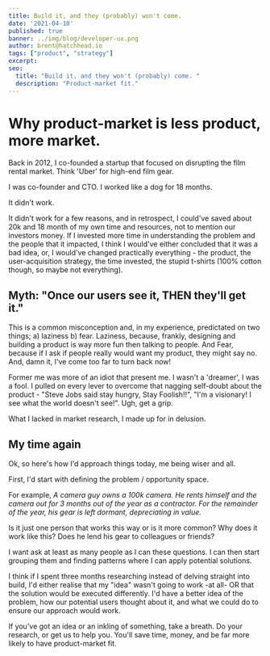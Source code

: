 ```yaml
---
title: Build it, and they (probably) won't come.
date: '2021-04-10'
published: true
banner: ../img/blog/developer-ux.png
author: brent@hatchhead.io
tags: ["product", "strategy"]
excerpt:  
seo:
  title: "Build it, and they won't (probably) come. "
  description: "Product-market fit."
---
```



# Why product-market is less product, more market.

Back in 2012, I co-founded a startup that focused on disrupting the film rental market. Think 'Uber' for high-end film gear.

I was co-founder and CTO. I worked like a dog for 18 months. 

It didn't work. 

It didn't work for a few reasons, and in retrospect, I could've saved about 20k and 18 month of my own time and resources, not to mention our investors money. If I invested more time in understanding the problem and the people that it impacted, I think I would've either concluded that it was a bad idea, or, I would've changed practically everything - the product, the user-acquisition strategy, the time invested, the stupid t-shirts (100% cotton though, so maybe not everything).

## Myth: "Once our users see it, THEN they'll get it." 

This is a common misconception and, in my experience, predictated on two things; a) laziness b) fear. 
Laziness, because, frankly, designing and building a product is way more fun then talking to people. And Fear, because if I ask if people really would want my product, they might say no. And, damn it, I've come too far to turn back now! 

Former me was more of an idiot that present me. I wasn't a 'dreamer', I was a fool. I pulled on every lever to overcome that nagging self-doubt about the product - "Steve Jobs said stay hungry, Stay Foolish!!", "I'm a visionary! I see what the world doesn't see!". Ugh, get a grip. 

What I lacked in market research, I made up for in delusion. 

## My time again 

Ok, so here's how I'd approach things today, me being wiser and all. 

First, I'd start with defining the problem / opportunity space.

For example,  *A camera guy owns a 100k camera. He rents himself and the camera out for 3 months out of the year as a contractor. For the remainder of the year, his gear is left dormant, depreciating in value.* 

Is it just one person that works this way or is it more common? Why does it work like this? Does he lend his gear to colleagues or friends? 

I want ask at least as many people as I can these questions. I can then start grouping them and finding patterns where I can apply potential solutions.

I think if I spent three months researching instead of delving straight into build, I'd either realise that my "idea" wasn't going to work -at all- OR that the solution would be executed differently. I'd have a better idea of the problem, how our potential users thought about it, and what we could do to ensure our approach would work. 

If you've got an idea or an inkling of something, take a breath. Do your research, or get us to help you. You'll save time, money, and be far more likely to have product-market fit. 

















